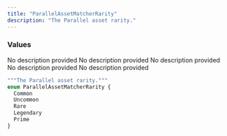 ```yaml
---
title: "ParallelAssetMatcherRarity"
description: "The Parallel asset rarity."
---
```


### Values

<ResponseField name="Common" type="enum">
  No description provided
</ResponseField>

<ResponseField name="Uncommon" type="enum">
  No description provided
</ResponseField>

<ResponseField name="Rare" type="enum">
  No description provided
</ResponseField>

<ResponseField name="Legendary" type="enum">
  No description provided
</ResponseField>

<ResponseField name="Prime" type="enum">
  No description provided
</ResponseField>


```graphql ParallelAssetMatcherRarity
"""The Parallel asset rarity."""
enum ParallelAssetMatcherRarity {
  Common
  Uncommon
  Rare
  Legendary
  Prime
}
```
